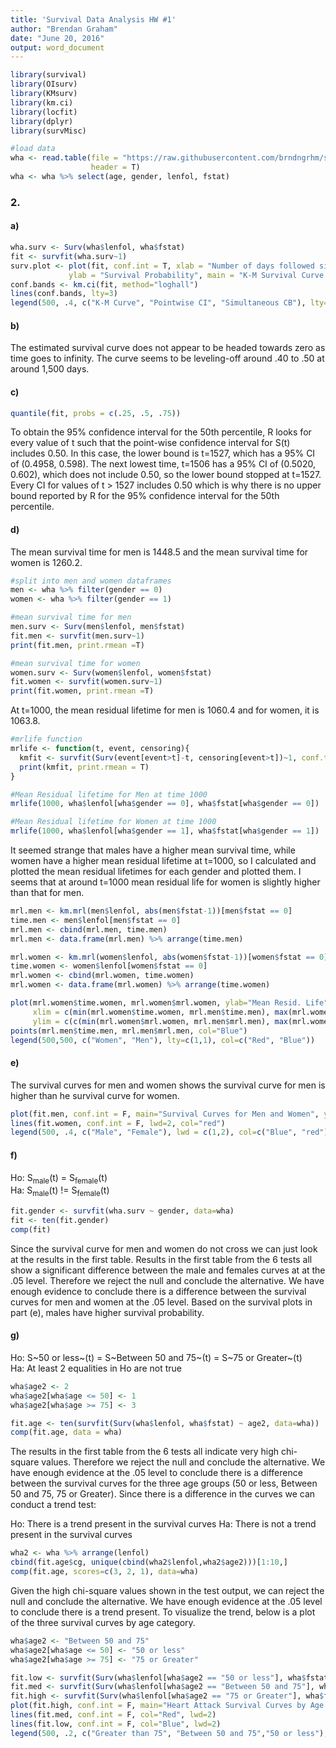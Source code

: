 ```yaml
---
title: 'Survival Data Analysis HW #1'
author: "Brendan Graham"
date: "June 20, 2016"
output: word_document
---
```


```r
library(survival)
library(OIsurv)
library(KMsurv)
library(km.ci)
library(locfit)
library(dplyr)
library(survMisc)

#load data 
wha <- read.table(file = "https://raw.githubusercontent.com/brndngrhm/survival_analysis/master/data/whas500.txt", 
                  header = T)
wha <- wha %>% select(age, gender, lenfol, fstat)
```

### 2.
#### a)
 
```r
wha.surv <- Surv(wha$lenfol, wha$fstat)
fit <- survfit(wha.surv~1)
surv.plot <- plot(fit, conf.int = T, xlab = "Number of days followed since MI",
             ylab = "Survival Probability", main = "K-M Survival Curve of Heart Attack Survivors")
conf.bands <- km.ci(fit, method="loghall")
lines(conf.bands, lty=3)
legend(500, .4, c("K-M Curve", "Pointwise CI", "Simultaneous CB"), lty=c(1,2,3))
```

#### b) 
The estimated survival curve does not appear to be headed towards zero as time goes to infinity. The curve seems to be leveling-off around .40 to .50 at around 1,500 days.


#### c)

```r
quantile(fit, probs = c(.25, .5, .75))
```

To obtain the 95% confidence interval for the 50th percentile, R looks for every value of t such that the point-wise confidence interval for S(t) includes 0.50. In this case, the lower bound is t=1527, which has a 95% CI of (0.4958, 0.598). The next lowest time, t=1506 has a 95% CI of (0.5020, 0.602), which does not include 0.50, so the lower bound stopped at t=1527. Every CI for values of t > 1527 includes 0.50 which is why there is no upper bound reported by R for the 95% confidence interval for the 50th percentile.

#### d)
The mean survival time for men is 1448.5 and the mean survival time for women is 1260.2.  

```r
#split into men and women dataframes
men <- wha %>% filter(gender == 0)
women <- wha %>% filter(gender == 1)

#mean survival time for men
men.surv <- Surv(men$lenfol, men$fstat)
fit.men <- survfit(men.surv~1)
print(fit.men, print.rmean =T)

#mean survival time for women
women.surv <- Surv(women$lenfol, women$fstat)
fit.women <- survfit(women.surv~1)
print(fit.women, print.rmean =T)
```

At t=1000, the mean residual lifetime for men is  1060.4 and for women, it is 1063.8.
```r
#mrlife function
mrlife <- function(t, event, censoring){
  kmfit <- survfit(Surv(event[event>t]-t, censoring[event>t])~1, conf.type="log-log")
  print(kmfit, print.rmean = T)
}

#Mean Residual lifetime for Men at time 1000
mrlife(1000, wha$lenfol[wha$gender == 0], wha$fstat[wha$gender == 0])

#Mean Residual lifetime for Women at time 1000 
mrlife(1000, wha$lenfol[wha$gender == 1], wha$fstat[wha$gender == 1])
```

It seemed strange that males have a higher mean survival time, while women have a higher mean residual lifetime at t=1000, so I calculated and plotted the mean residual lifetimes for each gender and plotted them. I seems that at around t=1000 mean residual life for women is slightly higher than that for men.

```r
mrl.men <- km.mrl(men$lenfol, abs(men$fstat-1))[men$fstat == 0]
time.men <- men$lenfol[men$fstat == 0]
mrl.men <- cbind(mrl.men, time.men)
mrl.men <- data.frame(mrl.men) %>% arrange(time.men)

mrl.women <- km.mrl(women$lenfol, abs(women$fstat-1))[women$fstat == 0]
time.women <- women$lenfol[women$fstat == 0]
mrl.women <- cbind(mrl.women, time.women)
mrl.women <- data.frame(mrl.women) %>% arrange(time.women)

plot(mrl.women$time.women, mrl.women$mrl.women, ylab="Mean Resid. Life", xlab="Time", main="Mean Residual Life by Gender", col="Red",
     xlim = c(min(mrl.women$time.women, mrl.men$time.men), max(mrl.women$time.women, mrl.men$time.men)), 
     ylim = c(c(min(mrl.women$mrl.women, mrl.men$mrl.men), max(mrl.women$mrl.women, mrl.men$mrl.men))))
points(mrl.men$time.men, mrl.men$mrl.men, col="Blue")
legend(500,500, c("Women", "Men"), lty=c(1,1), col=c("Red", "Blue"))

```


#### e)
The survival curves for men and women shows the survival curve for men is higher than he survival curve for women.
```r
plot(fit.men, conf.int = F, main="Survival Curves for Men and Women", ylab="Survival probability", xlab="Number of days followed since MI", col="Blue", lwd=2)
lines(fit.women, conf.int = F, lwd=2, col="red")
legend(500, .4, c("Male", "Female"), lwd = c(1,2), col=c("Blue", "red"))
```

#### f)
Ho: S~male~(t) = S~female~(t)  
Ha: S~male~(t) != S~female~(t)
```r
fit.gender <- survfit(wha.surv ~ gender, data=wha)
fit <- ten(fit.gender)
comp(fit)
```
Since the survival curve for men and women do not cross we can just look at the results in the first table. Results in the first table from the 6 tests all show a significant difference between the male and females curves at at the .05 level. Therefore we reject the null and conclude the alternative. We have enough evidence to conclude there is a difference between the survival curves for men and women at the .05 level. Based on the survival plots in part (e), males have higher survival probability.

#### g)
Ho: S~50 or less~(t) = S~Between 50 and 75~(t) = S~75 or Greater~(t)  
Ha: At least 2 equalities in Ho are not true

```r
wha$age2 <- 2
wha$age2[wha$age <= 50] <- 1
wha$age2[wha$age >= 75] <- 3

fit.age <- ten(survfit(Surv(wha$lenfol, wha$fstat) ~ age2, data=wha))
comp(fit.age, data = wha)
```
The results in the first table from the 6 tests all indicate very high chi-square values. Therefore we reject the null and conclude the alternative. We have enough evidence at the .05 level to conclude there is a difference between the survival curves for the three age groups (50 or less, Between 50 and 75, 75 or Greater). Since there is a difference in the curves we can conduct a trend test:

Ho: There is a trend present in the survival curves
Ha: There is not a trend present in the survival curves

```r
wha2 <- wha %>% arrange(lenfol)
cbind(fit.age$cg, unique(cbind(wha2$lenfol,wha2$age2)))[1:10,]
comp(fit.age, scores=c(3, 2, 1), data=wha)
```

Given the high chi-square values shown in the test output, we can reject the null and conclude the alternative. We have enough evidence at the .05 level to conclude there is a trend present. To visualize the trend, below is a plot of the three survival curves by age category.
```r
wha$age2 <- "Between 50 and 75"
wha$age2[wha$age <= 50] <- "50 or less"
wha$age2[wha$age >= 75] <- "75 or Greater"

fit.low <- survfit(Surv(wha$lenfol[wha$age2 == "50 or less"], wha$fstat[wha$age2 == "50 or less"])~1, conf.type = "log-log")
fit.med <- survfit(Surv(wha$lenfol[wha$age2 == "Between 50 and 75"], wha$fstat[wha$age2 == "Between 50 and 75"])~1, conf.type = "log-log")
fit.high <- survfit(Surv(wha$lenfol[wha$age2 == "75 or Greater"], wha$fstat[wha$age2 == "75 or Greater"])~1, conf.type = "log-log")
plot(fit.high, conf.int = F, main="Heart Attack Survival Curves by Age Category", xlab="Number of days followed since MI", ylab="Survival Probability", lwd=2, col="purple")
lines(fit.med, conf.int = F, col="Red", lwd=2)
lines(fit.low, conf.int = F, col="Blue", lwd=2)
legend(500, .2, c("Greater than 75", "Between 50 and 75","50 or less"), lwd=c(2,2,2), col=c("Purple", "Red", "Blue"))
```

